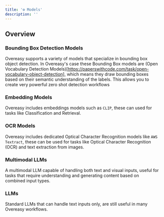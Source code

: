 ```yaml
---
title: '⚙️ Models'
description: ''
---
```


## Overview
### Bounding Box Detection Models

Overeasy supports a variety of models that specialize in bounding box object detection.
In Overeasy's case these Bounding Box models are (Open Vocabulary Detection Models)[https://paperswithcode.com/task/open-vocabulary-object-detection], which means they draw bounding boxes based on their semantic understanding of the labels.
This allows you to create very powerful zero shot detection workflows

### Embedding Models
Overeasy includes embeddings models such as `CLIP`, these can used for tasks like Classification and Retrieval.

### OCR Models
Overeasy includes dedicated Optical Character Recognition models like `AWS Textract`, these can be used for tasks like Optical Character Recognition (OCR) and text extraction from images.

### Multimodal LLMs
A multimodal LLM capable of handling both text and visual inputs, useful for tasks that require understanding and generating content based on combined input types.

### LLMs
Standard LLMs that can handle text inputs only, are still useful in many Overeasy workflows.